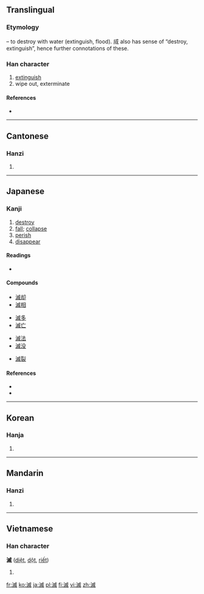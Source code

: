 {{also|灭}}
==Translingual==

===Etymology===
{{Han compound|水|alt1=氵|t1=water|烕|c1=s|c2=p|ls=psc}} – to destroy with water (extinguish, flood). 烕 also has sense of “destroy, extinguish”, hence further connotations of these.

===Han character===
{{Han char|rn=85|rad=水|as=10|sn=13|four=3315<sub>0</sub>|canj=水戈竹火 (EIHF)}}

# [[extinguish]]
# wipe out, exterminate

====References====
* {{Han ref|kx=0642.010|dkj=18008|dj=1049.090|hdz=31696.090|uh=6EC5|ud=28357|bh=B7C0|bd=47040}}

----

==Cantonese==

===Hanzi===
{{yue-hanzi|jyut=|y=mit6|sim=灭}}

# {{defn|lang=yue|sort=水10}}

----

==Japanese==

===Kanji===
{{ja-kanji|grade=c|rs=水10}}

# [[destroy]]
# [[fall]]; [[collapse]]
# [[perish]]
# [[disappear]]

====Readings====
* {{ja-readings|on=[[めつ]] (metsu), [[べつ]] (betsu)|kun=[[ほろびる]] (horobiru), [[ほろぼす]] (horobosu)}}

====Compounds====
{{top4}}
* [[滅却]]
* [[滅相]]
{{mid4}}
* [[滅多]]
* [[滅亡]]
{{mid4}}
* [[滅法]]
* [[滅没]]
{{mid4}}
* [[滅裂]]
{{bottom}}

====References====
* {{S-JIS|96C5}}
* {{JIS|4C47}}

----

==Korean==

===Hanja===
{{ko-hanja|hangeul=멸|eumhun=|rv=myeol|mr=myŏl|y=myel}}

# {{defn|lang=ko|sort=水10}}

----

==Mandarin==

===Hanzi===
{{cmn-hanzi|sim=灭|pin=[[miè]] ([[mie4]])|wg=mieh<sup>4</sup>}}

# {{defn|lang=cmn|sort=水10}}

----

==Vietnamese==

===Han character===
'''滅'''  ([[diệt]], [[dột]], [[riết]])

# {{defn|lang=vi}}

[[fr:滅]]
[[ko:滅]]
[[ja:滅]]
[[pl:滅]]
[[fi:滅]]
[[vi:滅]]
[[zh:滅]]